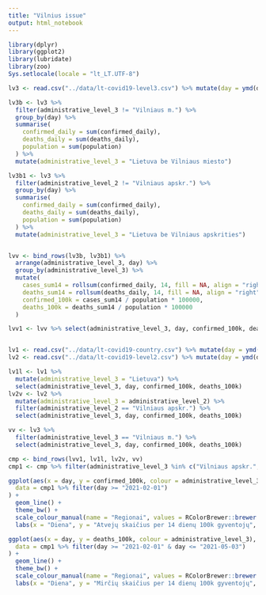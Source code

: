 ```yaml
---
title: "Vilnius issue"
output: html_notebook
---
```


```r
library(dplyr)
library(ggplot2)
library(lubridate)
library(zoo)
Sys.setlocale(locale = "lt_LT.UTF-8")
```

```r
lv3 <- read.csv("../data/lt-covid19-level3.csv") %>% mutate(day = ymd(day))

lv3b <- lv3 %>%
  filter(administrative_level_3 != "Vilniaus m.") %>%
  group_by(day) %>%
  summarise(
    confirmed_daily = sum(confirmed_daily),
    deaths_daily = sum(deaths_daily),
    population = sum(population)
  ) %>%
  mutate(administrative_level_3 = "Lietuva be Vilniaus miesto")

lv3b1 <- lv3 %>%
  filter(administrative_level_2 != "Vilniaus apskr.") %>%
  group_by(day) %>%
  summarise(
    confirmed_daily = sum(confirmed_daily),
    deaths_daily = sum(deaths_daily),
    population = sum(population)
  ) %>%
  mutate(administrative_level_3 = "Lietuva be Vilniaus apskrities")


lvv <- bind_rows(lv3b, lv3b1) %>%
  arrange(administrative_level_3, day) %>%
  group_by(administrative_level_3) %>%
  mutate(
    cases_sum14 = rollsum(confirmed_daily, 14, fill = NA, align = "right"),
    deaths_sum14 = rollsum(deaths_daily, 14, fill = NA, align = "right"),
    confirmed_100k = cases_sum14 / population * 100000,
    deaths_100k = deaths_sum14 / population * 100000
  )

lvv1 <- lvv %>% select(administrative_level_3, day, confirmed_100k, deaths_100k)


lv1 <- read.csv("../data/lt-covid19-country.csv") %>% mutate(day = ymd(day))
lv2 <- read.csv("../data/lt-covid19-level2.csv") %>% mutate(day = ymd(day))

lv1l <- lv1 %>%
  mutate(administrative_level_3 = "Lietuva") %>%
  select(administrative_level_3, day, confirmed_100k, deaths_100k)
lv2v <- lv2 %>%
  mutate(administrative_level_3 = administrative_level_2) %>%
  filter(administrative_level_2 == "Vilniaus apskr.") %>%
  select(administrative_level_3, day, confirmed_100k, deaths_100k)

vv <- lv3 %>%
  filter(administrative_level_3 == "Vilniaus m.") %>%
  select(administrative_level_3, day, confirmed_100k, deaths_100k)

cmp <- bind_rows(lvv1, lv1l, lv2v, vv)
cmp1 <- cmp %>% filter(administrative_level_3 %in% c("Vilniaus apskr.", "Lietuva", "Lietuva be Vilniaus apskrities"))
```

```r
ggplot(aes(x = day, y = confirmed_100k, colour = administrative_level_3),
  data = cmp1 %>% filter(day >= "2021-02-01")
) +
  geom_line() +
  theme_bw() +
  scale_colour_manual(name = "Regionai", values = RColorBrewer::brewer.pal(3, "Set1")[c(2, 3, 1)]) +
  labs(x = "Diena", y = "Atvejų skaičius per 14 dienų 100k gyventojų", title = "Atvejų skaičius per 14 dienų 100k gyventojų")
```


```r
ggplot(aes(x = day, y = deaths_100k, colour = administrative_level_3),
  data = cmp1 %>% filter(day >= "2021-02-01" & day <= "2021-05-03")
) +
  geom_line() +
  theme_bw() +
  scale_colour_manual(name = "Regionai", values = RColorBrewer::brewer.pal(3, "Set1")[c(2, 3, 1)]) +
  labs(x = "Diena", y = "Mirčių skaičius per 14 dienų 100k gyventojų", title = "Mirčių skaičius per 14 dienų 100k gyventojų")
```
